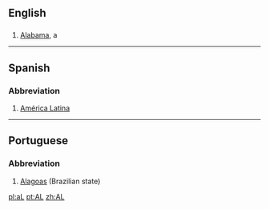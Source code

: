 ==English==

==={{Abbreviation}}===
#[[Alabama]], a {{USstate}}
----
==Spanish==
===Abbreviation===
#[[América Latina]]
----
==Portuguese==
===Abbreviation===
#[[Alagoas]] (Brazilian state)

[[pl:aL]]
[[pt:AL]]
[[zh:AL]]